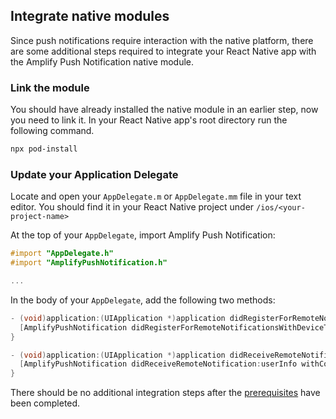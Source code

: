 ## Integrate native modules

<BlockSwitcher>
<Block name="iOS">

Since push notifications require interaction with the native platform, there are some additional steps required to integrate your React Native app with the Amplify Push Notification native module.

### Link the module
You should have already installed the native module in an earlier step, now you need to link it. In your React Native app's root directory run the following command.

```bash
npx pod-install
```

### Update your Application Delegate

Locate and open your `AppDelegate.m` or `AppDelegate.mm` file in your text editor. You should find it in your React Native project under `/ios/<your-project-name>`

At the top of your `AppDelegate`, import Amplify Push Notification:

```objective-c
#import "AppDelegate.h"
#import "AmplifyPushNotification.h"

...
```

In the body of your `AppDelegate`, add the following two methods:

```objective-c
- (void)application:(UIApplication *)application didRegisterForRemoteNotificationsWithDeviceToken:(NSData *)deviceToken {
  [AmplifyPushNotification didRegisterForRemoteNotificationsWithDeviceToken:deviceToken];
}

- (void)application:(UIApplication *)application didReceiveRemoteNotification:(NSDictionary *)userInfo fetchCompletionHandler:(void (^)(UIBackgroundFetchResult result))completionHandler {
  [AmplifyPushNotification didReceiveRemoteNotification:userInfo withCompletionHandler:completionHandler];
}
```

</Block>
<Block name="Android">

There should be no additional integration steps after the [prerequisites](#prerequisites) have been completed.

</Block>
</BlockSwitcher>
